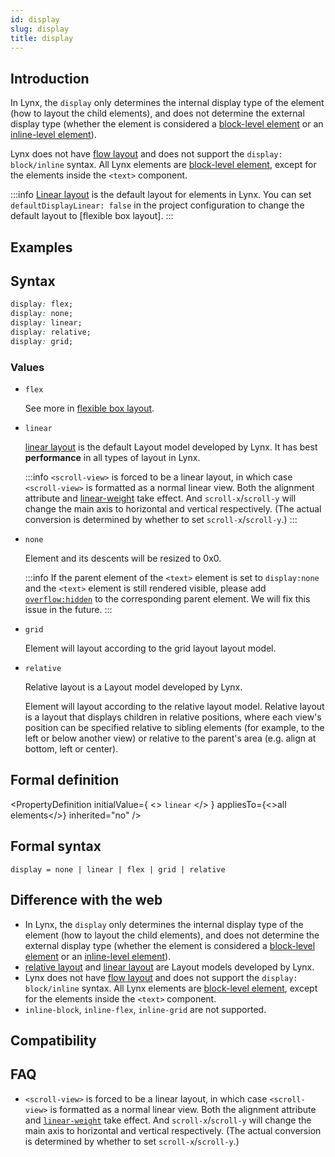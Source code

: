 ```yaml
---
id: display
slug: display
title: display
---
```



## Introduction

In Lynx, the `display` only determines the internal display type of the element (how to layout the child elements), and does not determine the external display type (whether the element is considered a [block-level element](https://developer.mozilla.org/en-US/docs/Glossary/Block-level_content) or an [inline-level element](https://developer.mozilla.org/en-US/docs/Glossary/Inline-level_content)).

Lynx does not have [flow layout](https://developer.mozilla.org/en-US/docs/Web/CSS/CSS_flow_layout) and does not support the `display: block/inline` syntax. All Lynx elements are [block-level element](https://developer.mozilla.org/en-US/docs/Glossary/Block-level_content), except for the elements inside the `<text>` component.

:::info
[Linear layout](guide/ui/layout/linear-layout.mdx) is the default layout for elements in Lynx. You can set `defaultDisplayLinear: false` in the project configuration to change the default layout to [flexible box layout].
:::

## Examples


<Go
  example="css-api"
  entry="src/display"
  defaultFile="src/display/App.tsx"
  img="/assets/doc/css/display.jpg"
  defaultEntryFile="dist/display.lynx.bundle"
  entry="src/display"
/>

## Syntax

```css
display: flex;
display: none;
display: linear;
display: relative;
display: grid;
```

### Values

- `flex`

  See more in [flexible box layout](guide/ui/layout/flexible-box-layout.mdx).

- `linear`

  [linear layout](guide/ui/layout/linear-layout.mdx) is the default Layout model developed by Lynx. It has best **performance** in all types of layout in Lynx.

  :::info
  `<scroll-view>` is forced to be a linear layout, in which case `<scroll-view>` is formatted as a normal linear view. Both the alignment attribute and [linear-weight](./linear-weight) take effect. And `scroll-x`/`scroll-y` will change the main axis to horizontal and vertical respectively. (The actual conversion is determined by whether to set `scroll-x`/`scroll-y`.)
  :::

- `none`

  Element and its descents will be resized to 0x0.

  :::info
  If the parent element of the `<text>` element is set to `display:none` and the `<text>` element is still rendered visible, please add [`overflow:hidden`](./overflow) to the corresponding parent element. We will fix this issue in the future.
  :::

- `grid`

  Element will layout according to the grid layout layout model.

- `relative`

  Relative layout is a Layout model developed by Lynx.

  Element will layout according to the relative layout model. Relative layout is a layout that displays children in relative positions, where each view's position can be specified relative to sibling elements (for example, to the left or below another view) or relative to the parent's area (e.g. align at bottom, left or center).

## Formal definition


<PropertyDefinition
  initialValue={
    <>
      <code>linear</code>
    </>
  }
  appliesTo={<>all elements</>}
  inherited="no"
/>

## Formal syntax

```
display = none | linear | flex | grid | relative
```

## Difference with the web

- In Lynx, the `display` only determines the internal display type of the element (how to layout the child elements), and does not determine the external display type (whether the element is considered a [block-level element](https://developer.mozilla.org/en-US/docs/Glossary/Block-level_content) or an [inline-level element](https://developer.mozilla.org/en-US/docs/Glossary/Inline-level_content)).
- [relative layout](guide/ui/layout/relative-layout.mdx) and [linear layout](guide/ui/layout/linear-layout.mdx) are Layout models developed by Lynx.
- Lynx does not have [flow layout](https://developer.mozilla.org/en-US/docs/Web/CSS/CSS_flow_layout) and does not support the `display: block/inline` syntax. All Lynx elements are [block-level element](https://developer.mozilla.org/en-US/docs/Glossary/Block-level_content), except for the elements inside the `<text>` component.
- `inline-block`, `inline-flex`, `inline-grid` are not supported.

## Compatibility


<LegacyCompatTable metadata="css/properties/display" />

## FAQ

- `<scroll-view>` is forced to be a linear layout, in which case `<scroll-view>` is formatted as a normal linear view. Both the alignment attribute and [`linear-weight`](./linear-weight) take effect. And `scroll-x`/`scroll-y` will change the main axis to horizontal and vertical respectively. (The actual conversion is determined by whether to set `scroll-x`/`scroll-y`.)
